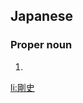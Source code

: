 ==Japanese==
{{ja-kanjitab|つよ|し}}

===Proper noun===
{{ja-pos|つよし|proper}}

# {{given name|male|lang=ja|sort=つよし}}

[[li:剛史]]